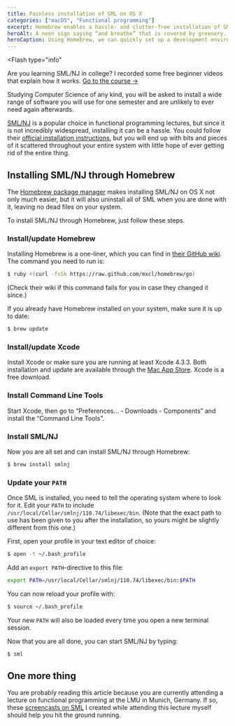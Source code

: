 ```yaml
---
title: Painless installation of SML on OS X
categories: ["macOS", "Functional programming"]
excerpt: Homebrew enables a hassle- and clutter-free installation of SML/NJ on your system.
heroAlt: A neon sign saying “and breathe” that is covered by greenery.
heroCaption: Using Homebrew, we can quickly set up a development environment for Standard ML on OS X.
---
```


<Flash
  type="info"
>
  Are you learning SML/NJ in college? I recorded some free beginner videos that explain how it works. <A href="/courses/standard-ml-for-beginners">Go to the course&nbsp;→</A>
</Flash>

Studying Computer Science of any kind, you will be asked to install a wide range of software you will use for one semester and are unlikely to ever need again afterwards.

[SML/NJ](http://smlnj.org/ 'Standard ML of New Jersey') is a popular choice in functional programming lectures, but since it is not incredibly widespread, installing it can be a hassle. You could follow their [official installation instructions](http://smlnj.org/install/index.html 'Installation instructions for SML/NJ'), but you will end up with bits and pieces of it scattered throughout your entire system with little hope of ever getting rid of the entire thing.

## Installing SML/NJ through Homebrew

The [Homebrew package manager](http://brew.sh/ 'Homebrew package manager for OS X') makes installing SML/NJ on OS X not only much easier, but it will also uninstall all of SML when you are done with it, leaving no dead files on your system.

To install SML/NJ through Homebrew, just follow these steps.

### Install/update Homebrew

Installing Homebrew is a one-liner, which you can find in [their GitHub wiki](https://github.com/mxcl/homebrew/wiki/installation 'Installation instructions on the Homebrew GitHub-wiki'). The command you need to run is:

```bash
$ ruby <(curl -fsSk https://raw.github.com/mxcl/homebrew/go)
```

(Check their wiki if this command fails for you in case they changed it since.)

If you already have Homebrew installed on your system, make sure it is up to
date:

```bash
$ brew update
```

### Install/update Xcode

Install Xcode or make sure you are running at least Xcode 4.3.3. Both installation and update are available through the [Mac App Store](http://itunes.apple.com/us/app/xcode/id497799835 'Xcode on the Mac App Store'). Xcode is a free download.

### Install Command Line Tools

Start Xcode, then go to “Preferences&hellip; - Downloads - Components” and install the “Command Line Tools”.

### Install SML/NJ

Now you are all set and can install SML/NJ through Homebrew:

```bash
$ brew install smlnj
```

### Update your `PATH`

Once SML is installed, you need to tell the operating system where to look for it. Edit your `PATH` to include `/usr/local/Cellar/smlnj/110.74/libexec/bin`. (Note that the exact path to use has been given to you after the installation, so yours might be slightly different from this one.)

First, open your profile in your text editor of choice:

```bash
$ open -t ~/.bash_profile
```

Add an `export PATH`-directive to this file:

```bash
export PATH=/usr/local/Cellar/smlnj/110.74/libexec/bin:$PATH
```

You can now reload your profile with:

```bash
$ source ~/.bash_profile
```

Your new `PATH` will also be loaded every time you open a new terminal session.

Now that you are all done, you can start SML/NJ by typing:

```bash
$ sml
```

## One more thing

You are probably reading this article because you are currently attending a lecture on functional programming at the LMU in Munich, Germany. If so, these [screencasts on SML](/posts/screencasts-on-standard-ml-in-german 'Screencasts on Standard ML in German') I created while attending this lecture myself should help you hit the ground running.
